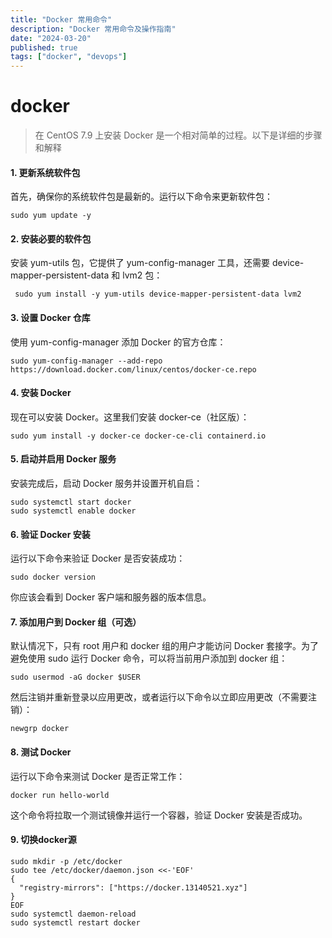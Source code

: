 ```yaml
---
title: "Docker 常用命令"
description: "Docker 常用命令及操作指南"
date: "2024-03-20"
published: true
tags: ["docker", "devops"]
---
```


# docker

> 在 CentOS 7.9 上安装 Docker 是一个相对简单的过程。以下是详细的步骤和解释

#### 1. 更新系统软件包

首先，确保你的系统软件包是最新的。运行以下命令来更新软件包：

```
sudo yum update -y
```

#### 2. 安装必要的软件包

安装 yum-utils 包，它提供了 yum-config-manager 工具，还需要 device-mapper-persistent-data 和 lvm2 包：

```
 sudo yum install -y yum-utils device-mapper-persistent-data lvm2
```

#### 3. 设置 Docker 仓库

使用 yum-config-manager 添加 Docker 的官方仓库：

```
sudo yum-config-manager --add-repo https://download.docker.com/linux/centos/docker-ce.repo
```

#### 4. 安装 Docker

现在可以安装 Docker。这里我们安装 docker-ce（社区版）：

```
sudo yum install -y docker-ce docker-ce-cli containerd.io
```

#### 5. 启动并启用 Docker 服务

安装完成后，启动 Docker 服务并设置开机自启：

```
sudo systemctl start docker
sudo systemctl enable docker
```

#### 6. 验证 Docker 安装

运行以下命令来验证 Docker 是否安装成功：

```
sudo docker version
```

你应该会看到 Docker 客户端和服务器的版本信息。

#### 7. 添加用户到 Docker 组（可选）

默认情况下，只有 root 用户和 docker 组的用户才能访问 Docker 套接字。为了避免使用 sudo 运行 Docker 命令，可以将当前用户添加到 docker 组：

```
sudo usermod -aG docker $USER
```

然后注销并重新登录以应用更改，或者运行以下命令以立即应用更改（不需要注销）：

```
newgrp docker
```

#### 8. 测试 Docker

运行以下命令来测试 Docker 是否正常工作：

```
docker run hello-world
```

这个命令将拉取一个测试镜像并运行一个容器，验证 Docker 安装是否成功。

#### 9. 切换docker源

```
sudo mkdir -p /etc/docker
sudo tee /etc/docker/daemon.json <<-'EOF'
{
  "registry-mirrors": ["https://docker.13140521.xyz"]
}
EOF
sudo systemctl daemon-reload
sudo systemctl restart docker
```
